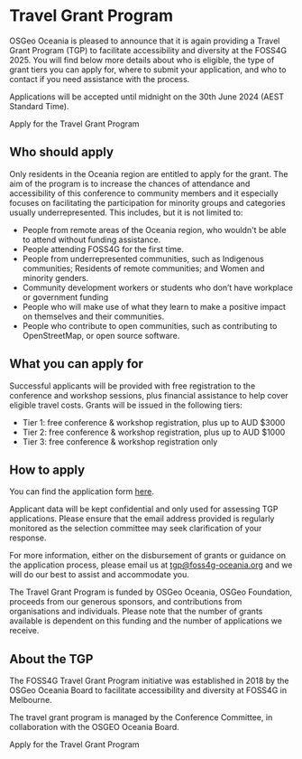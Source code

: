<HeaderImage url="/imgs/group photo.jpeg" positionY="40%" height="300px" />

# Travel Grant Program

OSGeo Oceania is pleased to announce that it is again providing a Travel Grant Program (TGP) to facilitate accessibility and diversity at the FOSS4G 2025. You will find below more details about who is eligible, the type of grant tiers you can apply for, where to submit your application, and who to contact if you need assistance with the process.

Applications will be accepted until midnight on the 30th June 2024 (AEST Standard Time).

<StyledButton target="https://docs.google.com/forms/d/1NNPSqYvYDGnbr7u6Fz8bDGfQ8m5m49gbCzBPAs9kORI/viewform?edit_requested=true">
  Apply for the Travel Grant Program
</StyledButton>

## Who should apply

Only residents in the Oceania region are entitled to apply for the grant.
The aim of the program is to increase the chances of attendance and accessibility of this conference to community members and it especially focuses on facilitating the participation for minority groups and categories usually underrepresented. This includes, but it is not limited to:

- People from remote areas of the Oceania region, who wouldn't be able to attend without funding assistance.
- People attending FOSS4G for the first time.
- People from underrepresented communities, such as Indigenous communities; Residents of remote communities; and Women and minority genders.
- Community development workers or students who don’t have workplace or government funding
- People who will make use of what they learn to make a positive impact on themselves and their communities.
- People who contribute to open communities, such as contributing to OpenStreetMap, or open source software.

## What you can apply for

Successful applicants will be provided with free registration to the conference and workshop sessions, plus financial assistance to help cover eligible travel costs. Grants will be issued in the following tiers:

- Tier 1: free conference & workshop registration, plus up to AUD $3000
- Tier 2: free conference & workshop registration, plus up to AUD $1000
- Tier 3: free conference & workshop registration only

<DividerImage
  url="/imgs/tg-breakfast.jpeg"
  alt="Travel Grant Program Breakfast"
  positionY="20%"
  height="300px"
/>

## How to apply

You can find the application form [here](https://docs.google.com/forms/d/1NNPSqYvYDGnbr7u6Fz8bDGfQ8m5m49gbCzBPAs9kORI/viewform?edit_requested=true).

Applicant data will be kept confidential and only used for assessing TGP applications. Please ensure that the email address provided is regularly monitored as the selection committee may seek clarification of your response.

For more information, either on the disbursement of grants or guidance on the application process, please email us at tgp@foss4g-oceania.org and we will do our best to assist and accommodate you.

The Travel Grant Program is funded by OSGeo Oceania, OSGeo Foundation, proceeds from our generous sponsors, and contributions from organisations and individuals. Please note that the number of grants available is dependent on this funding and the number of applications we receive.

## About the TGP

The FOSS4G Travel Grant Program initiative was established in 2018 by the OSGeo Oceania Board to facilitate accessibility and diversity at FOSS4G in Melbourne.

The travel grant program is managed by the Conference Committee, in collaboration with the OSGEO Oceania Board.

<StyledButton target="https://docs.google.com/forms/d/1NNPSqYvYDGnbr7u6Fz8bDGfQ8m5m49gbCzBPAs9kORI/viewform?edit_requested=true">
  Apply for the Travel Grant Program
</StyledButton>

<FooterImage url="/imgs/2025/auckland.jpg" positionY="35%" height="300px" />
